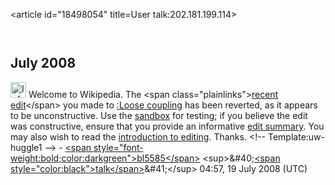 <article id="18498054" title=User talk:202.181.199.114>
	<talkpage id="18498054" title="User talk:202.181.199.114">
== July 2008 ==

[[Image:Information.png|25px]] Welcome to Wikipedia. The &lt;span class=&quot;plainlinks&quot;&gt;[http://en.wikipedia.org/wiki/Loose_coupling?diff=226579230 recent edit]&lt;/span&gt; you made to [[:Loose coupling]] has been reverted, as it appears to be unconstructive. Use the [[Wikipedia:Sandbox|sandbox]] for testing; if you believe the edit was constructive, ensure that you provide an informative [[Help:Edit summary|edit summary]]. You may also wish to read the [[Wikipedia:Introduction|introduction to editing]]. Thanks. &lt;!-- Template:uw-huggle1 --&gt; - [[User:Bl5585|&lt;span style=&quot;font-weight:bold;color:darkgreen&quot;&gt;bl5585&lt;/span&gt;]] &lt;sup&gt;&amp;#40;[[User_talk:Bl5585|&lt;span style=&quot;color:black&quot;&gt;talk&lt;/span&gt;]]&amp;#41;&lt;/sup&gt; 04:57, 19 July 2008 (UTC)
	</talkpage>
</article>